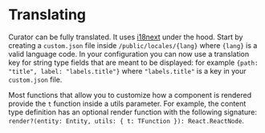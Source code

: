 # Translating

Curator can be fully translated. It uses [i18next](https://www.i18next.com/) under the hood. Start by creating a `custom.json` file inside
`/public/locales/{lang}` where `{lang}` is a valid language code. In your configuration you can now use a translation key
for string type fields that are meant to be displayed: for example `{path: "title", label: "labels.title"}` where `"labels.title"`
is a key in your `custom.json` file.

Most functions that allow you to customize how a component is rendered provide the `t` function inside a utils parameter.
For example, the content type definition has an optional render function with the following signature:
`render?(entity: Entity, utils: { t: TFunction }): React.ReactNode`.
